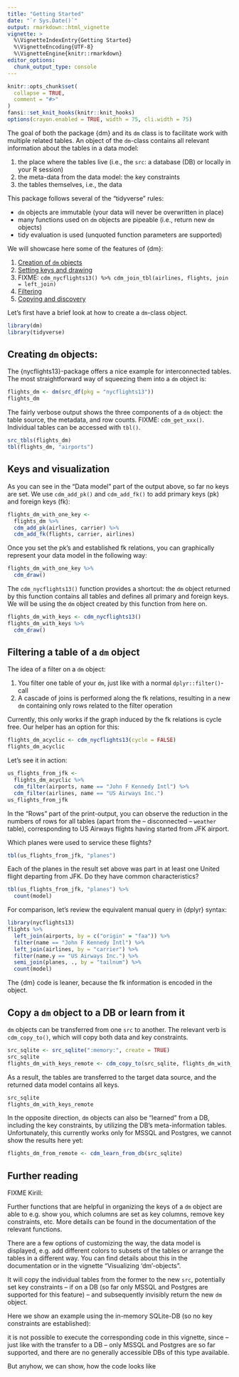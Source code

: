 ```yaml
---
title: "Getting Started"
date: "`r Sys.Date()`"
output: rmarkdown::html_vignette
vignette: >
  %\VignetteIndexEntry{Getting Started}
  %\VignetteEncoding{UTF-8}
  %\VignetteEngine{knitr::rmarkdown}
editor_options: 
  chunk_output_type: console
---
```


```r
knitr::opts_chunk$set(
  collapse = TRUE,
  comment = "#>"
)
fansi::set_knit_hooks(knitr::knit_hooks)
options(crayon.enabled = TRUE, width = 75, cli.width = 75)
```

The goal of both the package {dm} and its `dm` class is to facilitate work with multiple related tables.
An object of the `dm`-class contains all relevant information about the tables in a data model:

1. the place where the tables live (i.e., the `src`: a database (DB) or locally in your R session)
1. the meta-data from the data model: the key constraints
1. the tables themselves, i.e., the data

This package follows several of the "tidyverse" rules:

- `dm` objects are immutable (your data will never be overwritten in place)
- many functions used on `dm` objects are pipeable (i.e., return new `dm` objects)
- tidy evaluation is used (unquoted function parameters are supported)

We will showcase here some of the features of {dm}:

1. [Creation of `dm` objects](#create)
1. [Setting keys and drawing](#keys)
1. FIXME: `cdm_nycflights13() %>% cdm_join_tbl(airlines, flights, join = left_join)`
1. [Filtering](#filter)
1. [Copying and discovery](#copy)

Let's first have a brief look at how to create a `dm`-class object.

```r
library(dm)
library(tidyverse)
```


## Creating `dm` objects: {#create}

The {nycflights13}-package offers a nice example for interconnected tables.
The most straightforward way of squeezing them into a `dm` object is:

```r
flights_dm <- dm(src_df(pkg = "nycflights13"))
flights_dm
```

The fairly verbose output shows the three components of a `dm` object: the table source, the metadata, and row counts.
FIXME: `cdm_get_xxx()`.
Individual tables can be accessed with `tbl()`.

```r
src_tbls(flights_dm)
tbl(flights_dm, "airports")
```


## Keys and visualization {#keys}

As you can see in the "Data model" part of the output above, so far no keys are set.
We use `cdm_add_pk()` and `cdm_add_fk()` to add primary keys (pk) and foreign keys (fk):

```r
flights_dm_with_one_key <- 
  flights_dm %>% 
  cdm_add_pk(airlines, carrier) %>% 
  cdm_add_fk(flights, carrier, airlines)
```

Once you set the pk's and established fk relations, you can graphically represent your data model in the following way:

```r
flights_dm_with_one_key %>% 
  cdm_draw()
```

The `cdm_nycflights13()` function provides a shortcut: the `dm` object returned by this function contains all tables and defines all primary and foreign keys.
We will be using the `dm` object created by this function from here on.

```r
flights_dm_with_keys <- cdm_nycflights13()
flights_dm_with_keys %>% 
  cdm_draw()
```


## Filtering a table of a `dm` object {#filter}

The idea of a filter on a `dm` object:

1. You filter one table of your `dm`, just like with a normal `dplyr::filter()`-call
2. A cascade of joins is performed along the fk relations, resulting in a new `dm` containing only rows related to the filter operation

Currently, this only works if the graph induced by the fk relations is cycle free.
Our helper has an option for this:

```r
flights_dm_acyclic <- cdm_nycflights13(cycle = FALSE)
flights_dm_acyclic
```

Let's see it in action:

```r
us_flights_from_jfk <- 
  flights_dm_acyclic %>%
  cdm_filter(airports, name == "John F Kennedy Intl") %>% 
  cdm_filter(airlines, name == "US Airways Inc.")
us_flights_from_jfk
```

In the "Rows" part of the print-output, you can observe the reduction in the numbers of rows for all tables (apart from the -- disconnected -- `weather` table), corresponding to US Airways flights having started from JFK airport.

Which planes were used to service these flights?

```r
tbl(us_flights_from_jfk, "planes")
```

Each of the planes in the result set above was part in at least one United flight departing from JFK.
Do they have common characteristics?

```r
tbl(us_flights_from_jfk, "planes") %>% 
  count(model)
```

For comparison, let's review the equivalent manual query in {dplyr} syntax:

```r
library(nycflights13)
flights %>% 
  left_join(airports, by = c("origin" = "faa")) %>% 
  filter(name == "John F Kennedy Intl") %>%
  left_join(airlines, by = "carrier") %>% 
  filter(name.y == "US Airways Inc.") %>%
  semi_join(planes, ., by = "tailnum") %>% 
  count(model)
```

The {dm} code is leaner, because the fk information is encoded in the object.


## Copy a `dm` object to a DB or learn from it {#copy}

`dm` objects can be transferred from one `src` to another.
The relevant verb is `cdm_copy_to()`, which will copy both data and key constraints.

```r
src_sqlite <- src_sqlite(":memory:", create = TRUE)
src_sqlite
flights_dm_with_keys_remote <- cdm_copy_to(src_sqlite, flights_dm_with_keys)
```

As a result, the tables are transferred to the target data source, and the returned data model contains all keys.

```r
src_sqlite
flights_dm_with_keys_remote
```

In the opposite direction, `dm` objects can also be "learned" from a DB, including the key constraints, by utilizing the DB's meta-information tables.
Unfortunately, this currently works only for MSSQL and Postgres, we cannot show the results here yet:

```r
flights_dm_from_remote <- cdm_learn_from_db(src_sqlite)
```

## Further reading

FIXME Kirill:

Further functions that are helpful in organizing the keys of a `dm` object are able to e.g. show you, which columns are set as key columns, remove key constraints, etc.
More details can be found in the documentation of the relevant functions.

There are a few options of customizing the way, the data model is displayed, e.g. add different colors to subsets of the tables or arrange the tables in a different way.
You can find details about this in the documentation or in the vignette "Visualizing 'dm'-objects".


It will copy the individual tables from the former to the new `src`, potentially set key constraints -- if on a DB (so far only MSSQL and Postgres are supported for this feature) -- and subsequently invisibly return the new `dm` object.

Here we show an example using the in-memory SQLite-DB (so no key constraints are established):

it is not possible to execute the corresponding code in this vignette, since -- just like with the transfer to a DB -- only MSSQL and Postgres are so far supported, and there are no generally accessible DBs of this type available.

But anyhow, we can show, how the code looks like
